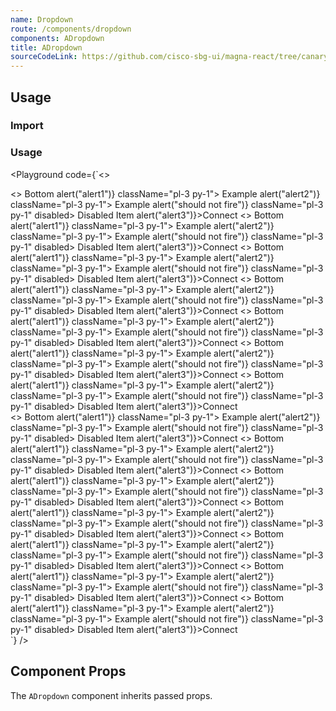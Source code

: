 ```yaml
---
name: Dropdown
route: /components/dropdown
components: ADropdown
title: ADropdown
sourceCodeLink: https://github.com/cisco-sbg-ui/magna-react/tree/canary/framework/components/ADropdown
---
```


## Usage

### Import

<ComponentImport components="ADropdown" />

### Usage

<Playground
  code={`<>
  <div className="d-flex gap-3 flex-wrap mb-3">
    <ADropdown title="Dropdown">
      <>
        <AListItem twoLine className="px-3 h3 my-0 pb-1">
           <AListItemTitle>Bottom</AListItemTitle>
        </AListItem>
        <AListItem onClick={() => alert("alert1")} className="pl-3 py-1">
          Example
        </AListItem>
        <AListItem onClick={() => alert("alert2")} className="pl-3 py-1">
          Example
        </AListItem>
        <AListItem
          onClick={() => alert("should not fire")}
          className="pl-3 py-1"
          disabled>
          Disabled Item
        </AListItem>
        <AListItemDivider className="mb-0 mt-3" />
        <AListItem twoLine>
          <AListItemContent className="pb-0">
            <a onClick={() => alert("alert3")}>Connect</a>
          </AListItemContent>
        </AListItem>
      </>
    </ADropdown>
    <ADropdown secondary title="Dropdown">
      <>
        <AListItem twoLine className="px-3 h3 my-0 pb-1">
          <AListItemTitle>Bottom</AListItemTitle>
        </AListItem>
        <AListItem onClick={() => alert("alert1")} className="pl-3 py-1">
          Example
        </AListItem>
        <AListItem onClick={() => alert("alert2")} className="pl-3 py-1">
          Example
        </AListItem>
        <AListItem
          onClick={() => alert("should not fire")}
          className="pl-3 py-1"
          disabled>
          Disabled Item
        </AListItem>
        <AListItemDivider className="mb-0 mt-3" />
        <AListItem twoLine>
          <AListItemContent className="pb-0">
            <a onClick={() => alert("alert3")}>Connect</a>
          </AListItemContent>
        </AListItem>
      </>
    </ADropdown>
    <ADropdown tertiary title="Dropdown">
      <>
        <AListItem twoLine className="px-3 h3 my-0 pb-1">
          <AListItemTitle>Bottom</AListItemTitle>
        </AListItem>
        <AListItem onClick={() => alert("alert1")} className="pl-3 py-1">
          Example
        </AListItem>
        <AListItem onClick={() => alert("alert2")} className="pl-3 py-1">
          Example
        </AListItem>
        <AListItem
          onClick={() => alert("should not fire")}
          className="pl-3 py-1"
          disabled>
          Disabled Item
        </AListItem>
        <AListItemDivider className="mb-0 mt-3" />
        <AListItem twoLine>
          <AListItemContent className="pb-0">
            <a onClick={() => alert("alert3")}>Connect</a>
          </AListItemContent>
        </AListItem>
      </>
    </ADropdown>
    <ADropdown tertiary noPadding title="Dropdown inline">
      <>
        <AListItem twoLine className="px-3 h3 my-0 pb-1">
           <AListItemTitle>Bottom</AListItemTitle>
         </AListItem>
         <AListItem onClick={() => alert("alert1")} className="pl-3 py-1">
           Example
         </AListItem>
         <AListItem onClick={() => alert("alert2")} className="pl-3 py-1">
           Example
         </AListItem>
         <AListItem
           onClick={() => alert("should not fire")}
           className="pl-3 py-1"
           disabled>
           Disabled Item
         </AListItem>
         <AListItemDivider className="mb-0 mt-3" />
         <AListItem twoLine>
           <AListItemContent className="pb-0">
             <a onClick={() => alert("alert3")}>Connect</a>
           </AListItemContent>
         </AListItem>
      </>
    </ADropdown>
    <ADropdown tertiaryAlt title="Dropdown">
      <>
        <AListItem twoLine className="px-3 h3 my-0 pb-1">
           <AListItemTitle>Bottom</AListItemTitle>
        </AListItem>
        <AListItem onClick={() => alert("alert1")} className="pl-3 py-1">
          Example
        </AListItem>
        <AListItem onClick={() => alert("alert2")} className="pl-3 py-1">
          Example
        </AListItem>
        <AListItem
          onClick={() => alert("should not fire")}
          className="pl-3 py-1"
          disabled>
          Disabled Item
        </AListItem>
        <AListItemDivider className="mb-0 mt-3" />
        <AListItem twoLine>
          <AListItemContent className="pb-0">
            <a onClick={() => alert("alert3")}>Connect</a>
          </AListItemContent>
        </AListItem>
      </>
    </ADropdown>
    <ADropdown disabled title="Dropdown disabled">
      <>
        <AListItem twoLine className="px-3 h3 my-0 pb-1">
           <AListItemTitle>Bottom</AListItemTitle>
        </AListItem>
        <AListItem onClick={() => alert("alert1")} className="pl-3 py-1">
          Example
        </AListItem>
        <AListItem onClick={() => alert("alert2")} className="pl-3 py-1">
          Example
        </AListItem>
        <AListItem
          onClick={() => alert("should not fire")}
          className="pl-3 py-1"
          disabled>
          Disabled Item
        </AListItem>
        <AListItemDivider className="mb-0 mt-3" />
        <AListItem twoLine>
          <AListItemContent className="pb-0">
            <a onClick={() => alert("alert3")}>Connect</a>
          </AListItemContent>
        </AListItem>
      </>
    </ADropdown>
    <ADropdown destructive secondary title="Dropdown">
      <>
        <AListItem twoLine className="px-3 h3 my-0 pb-1">
           <AListItemTitle>Bottom</AListItemTitle>
         </AListItem>
         <AListItem onClick={() => alert("alert1")} className="pl-3 py-1">
           Example
         </AListItem>
         <AListItem onClick={() => alert("alert2")} className="pl-3 py-1">
           Example
         </AListItem>
         <AListItem
           onClick={() => alert("should not fire")}
           className="pl-3 py-1"
           disabled>
           Disabled Item
         </AListItem>
         <AListItemDivider className="mb-0 mt-3" />
         <AListItem twoLine>
           <AListItemContent className="pb-0">
             <a onClick={() => alert("alert3")}>Connect</a>
           </AListItemContent>
         </AListItem>
      </>
    </ADropdown>
  </div>
  <div className="d-flex gap-3 flex-wrap">
     <ADropdown small title="Dropdown">
      <>
        <AListItem twoLine className="px-3 h3 my-0 pb-1">
           <AListItemTitle>Bottom</AListItemTitle>
        </AListItem>
        <AListItem onClick={() => alert("alert1")} className="pl-3 py-1">
          Example
        </AListItem>
        <AListItem onClick={() => alert("alert2")} className="pl-3 py-1">
          Example
        </AListItem>
        <AListItem
          onClick={() => alert("should not fire")}
          className="pl-3 py-1"
          disabled>
          Disabled Item
        </AListItem>
        <AListItemDivider className="mb-0 mt-3" />
        <AListItem twoLine>
          <AListItemContent className="pb-0">
            <a onClick={() => alert("alert3")}>Connect</a>
          </AListItemContent>
        </AListItem>
      </>
    </ADropdown>
    <ADropdown small secondary title="Dropdown">
      <>
        <AListItem twoLine className="px-3 h3 my-0 pb-1">
          <AListItemTitle>Bottom</AListItemTitle>
        </AListItem>
        <AListItem onClick={() => alert("alert1")} className="pl-3 py-1">
          Example
        </AListItem>
        <AListItem onClick={() => alert("alert2")} className="pl-3 py-1">
          Example
        </AListItem>
        <AListItem
          onClick={() => alert("should not fire")}
          className="pl-3 py-1"
          disabled>
          Disabled Item
        </AListItem>
        <AListItemDivider className="mb-0 mt-3" />
        <AListItem twoLine>
          <AListItemContent className="pb-0">
            <a onClick={() => alert("alert3")}>Connect</a>
          </AListItemContent>
        </AListItem>
      </>
    </ADropdown>
    <ADropdown small tertiary title="Dropdown">
      <>
        <AListItem twoLine className="px-3 h3 my-0 pb-1">
          <AListItemTitle>Bottom</AListItemTitle>
        </AListItem>
        <AListItem onClick={() => alert("alert1")} className="pl-3 py-1">
          Example
        </AListItem>
        <AListItem onClick={() => alert("alert2")} className="pl-3 py-1">
          Example
        </AListItem>
        <AListItem
          onClick={() => alert("should not fire")}
          className="pl-3 py-1"
          disabled>
          Disabled Item
        </AListItem>
        <AListItemDivider className="mb-0 mt-3" />
        <AListItem twoLine>
          <AListItemContent className="pb-0">
            <a onClick={() => alert("alert3")}>Connect</a>
          </AListItemContent>
        </AListItem>
      </>
    </ADropdown>
    <ADropdown small tertiary noPadding title="Dropdown inline">
      <>
        <AListItem twoLine className="px-3 h3 my-0 pb-1">
           <AListItemTitle>Bottom</AListItemTitle>
         </AListItem>
         <AListItem onClick={() => alert("alert1")} className="pl-3 py-1">
           Example
         </AListItem>
         <AListItem onClick={() => alert("alert2")} className="pl-3 py-1">
           Example
         </AListItem>
         <AListItem
           onClick={() => alert("should not fire")}
           className="pl-3 py-1"
           disabled>
           Disabled Item
         </AListItem>
         <AListItemDivider className="mb-0 mt-3" />
         <AListItem twoLine>
           <AListItemContent className="pb-0">
             <a onClick={() => alert("alert3")}>Connect</a>
           </AListItemContent>
         </AListItem>
      </>
    </ADropdown>
    <ADropdown small tertiaryAlt title="Dropdown">
      <>
        <AListItem twoLine className="px-3 h3 my-0 pb-1">
           <AListItemTitle>Bottom</AListItemTitle>
        </AListItem>
        <AListItem onClick={() => alert("alert1")} className="pl-3 py-1">
          Example
        </AListItem>
        <AListItem onClick={() => alert("alert2")} className="pl-3 py-1">
          Example
        </AListItem>
        <AListItem
          onClick={() => alert("should not fire")}
          className="pl-3 py-1"
          disabled>
          Disabled Item
        </AListItem>
        <AListItemDivider className="mb-0 mt-3" />
        <AListItem twoLine>
          <AListItemContent className="pb-0">
            <a onClick={() => alert("alert3")}>Connect</a>
          </AListItemContent>
        </AListItem>
      </>
    </ADropdown>
    <ADropdown small disabled title="Dropdown disabled">
      <>
        <AListItem twoLine className="px-3 h3 my-0 pb-1">
           <AListItemTitle>Bottom</AListItemTitle>
        </AListItem>
        <AListItem onClick={() => alert("alert1")} className="pl-3 py-1">
          Example
        </AListItem>
        <AListItem onClick={() => alert("alert2")} className="pl-3 py-1">
          Example
        </AListItem>
        <AListItem
          onClick={() => alert("should not fire")}
          className="pl-3 py-1"
          disabled>
          Disabled Item
        </AListItem>
        <AListItemDivider className="mb-0 mt-3" />
        <AListItem twoLine>
          <AListItemContent className="pb-0">
            <a onClick={() => alert("alert3")}>Connect</a>
          </AListItemContent>
        </AListItem>
      </>
    </ADropdown>
    <ADropdown small destructive secondary title="Dropdown">
      <>
        <AListItem twoLine className="px-3 h3 my-0 pb-1">
           <AListItemTitle>Bottom</AListItemTitle>
         </AListItem>
         <AListItem onClick={() => alert("alert1")} className="pl-3 py-1">
           Example
         </AListItem>
         <AListItem onClick={() => alert("alert2")} className="pl-3 py-1">
           Example
         </AListItem>
         <AListItem
           onClick={() => alert("should not fire")}
           className="pl-3 py-1"
           disabled>
           Disabled Item
         </AListItem>
         <AListItemDivider className="mb-0 mt-3" />
         <AListItem twoLine>
           <AListItemContent className="pb-0">
             <a onClick={() => alert("alert3")}>Connect</a>
           </AListItemContent>
         </AListItem>
      </>
    </ADropdown>
  </div>
</>
`}
/>

## Component Props

The `ADropdown` component inherits passed props.

<Props of="ADropdown" />
